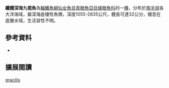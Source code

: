 {{Speciesbox 
| color = pink
| status = NE
| status_system = IUCN3.1
| taxon = Bathysauropsis gracilis 
| authority =  [[Günther|Günther]], 1878
| synonyms = *''Chlorophthalmus gracilis '',Günther, 1878 
}}

'''纖體深海九棍魚'''為[[輻鰭魚綱|輻鰭魚綱]][[仙女魚目|仙女魚目]][[青眼魚亞目|青眼魚亞目]][[爐眼魚科|爐眼魚科]]的一[[種|種]]，分布於[[南半球|南半球]]各大洋海域，屬深海底棲性魚類，深度1055-2835公尺，體長可達32公分，棲息在底層水域，生活習性不明。

==參考資料==
*{{FishBase_species|genus=Bathysauropsis|species=gracilis|year=2016|month=6}}

== 擴展閱讀 == 
{{refbegin}}
{{wikispecies-inline|Bathysauropsis gracilis|纖體深海九棍魚}}
{{refend}}
{{Taxonbar|from=Q290449}}

[[Category:深海九棍魚屬|gracilis]]


{{魚類小作品}}